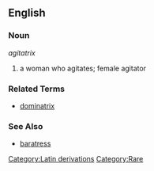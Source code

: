 ==English==

===Noun===
''agitatrix''

# a woman who agitates; female agitator

===Related Terms===
* [[dominatrix]]

===See Also===
* [[baratress]]

[[Category:Latin derivations]]
[[Category:Rare]]
